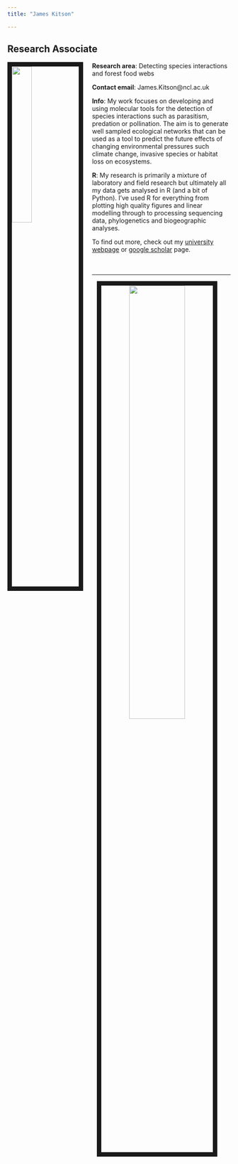 ```yaml
---
title: "James Kitson"

---
```


## Research Associate

<img src= "images/James_Kitson_profile.jpg" style="width:30%; border:10px solid; margin-right: 20px" align= "left"> 

**Research area**: Detecting species interactions and forest food webs

**Contact email**: James.Kitson@ncl.ac.uk

**Info**: My work focuses on developing and using molecular tools for the detection of species interactions such as parasitism, predation or pollination. The aim is to generate well sampled ecological networks that can be used as a tool to predict the future effects of changing environmental pressures such climate change, invasive species or habitat loss on ecosystems.

**R**: My research is primarily a mixture of laboratory and field research but ultimately all my data gets analysed in R (and a bit of Python). I've used R for everything from plotting high quality figures and linear modelling through to processing sequencing data, phylogenetics and biogeographic analyses.

To find out more, check out my [university webpage](https://www.ncl.ac.uk/nes/staff/profile/jameskitson.html#background) or [google scholar](https://scholar.google.co.uk/citations?user=qOgUVEQAAAAJ&hl=en) page.  
<br><br>

***

<center><img src= "images/Kitson_footer2.jpg" style="width:50%; border:10px solid; margin-right: 20px" align= "centre"></center>